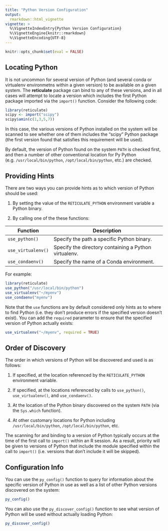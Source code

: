 ```yaml
---
title: "Python Version Configuration"
output: 
  rmarkdown::html_vignette
vignette: >
  %\VignetteIndexEntry{Python Version Configuration}
  %\VignetteEngine{knitr::rmarkdown}
  %\VignetteEncoding{UTF-8}
---
```



```r
knitr::opts_chunk$set(eval = FALSE)
```

## Locating Python

It is not uncommon for several version of Python (and several conda or virtualenv environmetns within a given version) to be available on a given system. The **reticulate** package can bind to any of these versions, and in all cases will attempt to locate a version which includes the first Python package imported via the `import()` function. Consider the following code:

```r
library(reticulate)
scipy <- import("scipy")
scipy$amin(c(1,3,5,7))
```

In this case, the various versions of Python installed on the system will be scanned to see whether one of them includes the "scipy" Python package (the first version found that satisfies this requirement will be used).

By default, the version of Python found on the system `PATH` is checked first, and then a number of other conventional location for Py Python (e.g. `/usr/local/bin/python`, `/opt/local/bin/python`, etc.) are checked.

## Providing Hints

There are two ways you can provide hints as to which version of Python should be used:

1. By setting the value of the `RETICULATE_PYTHON` environment variable a Python binary.

2. By calling one of the these functions:

  | Function  | Description | 
  |----------------|------------------------------------------------------------------|
  | `use_python()` | Specify the path a specific Python binary. | 
  | `use_virtualenv()` | Specify the directory containing a Python virtualenv. | 
  | `use_condaenv()` | Specify the name of a Conda environment. | 

For example:

```r
library(reticulate)
use_python("/usr/local/bin/python")
use_virtualenv("~/myenv")
use_condaenv("myenv")
```

Note that the `use` functions are by default considered only hints as to where to find Python (i.e. they don't produce errors if the specified version doesn't exist). You can add the `required` parameter to ensure that the specified version of Python actually exists:

```r
use_virtualenv("~/myenv", required = TRUE)
```


## Order of Discovery

The order in which versions of Python will be discovered and used is as follows:

1.  If specified, at the location referenced by the `RETICULATE_PYTHON` environment variable.

2.  If specified, at the locations referenced by calls to `use_python()`, `use_virtualenv()`, and `use_condaenv()`.

3.  At the location of the Python binary discovered on the system `PATH` (via the `Sys.which` function).

4.  At other customary locations for Python including `/usr/local/bin/python`, `/opt/local/bin/python`, etc.

The scanning for and binding to a version of Python typically occurs at the time of the first call to `import()` within an R session. As a result, priority will be given to versions of Python that include the module specified within the call to `import()` (i.e. versions that don't include it will be skipped).

## Configuration Info

You can use the `py_config()` function to query for information about the specific version of Python in use as well as a list of other Python versions discovered on the system:

```r
py_config()
```

You can also use the `py_discover_config()` function to see what version of Python will be used without actually loading Python:

```r
py_discover_config()
```



